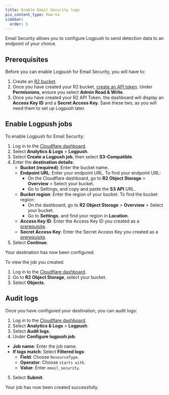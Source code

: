 ```yaml
---
title: Enable Email Security logs
pcx_content_type: how-to
sidebar:
  order: 5
---
```


Email Security allows you to configure Logpush to send detection data to an endpoint of your choice.

## Prerequisites

Before you can enable Logpush for Email Security, you will have to:

1. Create an [R2 bucket](/r2/get-started/#2-create-a-bucket).
2. Once you have created your R2 bucket, [create an API token](/r2/api/s3/tokens/). Under **Permissions**, ensure you select **Admin Read & Write**. 
3. Once you have created your R2 API Token, the dashboard will display an **Access Key ID** and a **Secret Access Key**. Save these two, as you will need them to set up Logpush later.

## Enable Logpush jobs

To enable Logpush for Email Security:

1. Log in to the [Cloudflare dashboard](https://dash.cloudflare.com/).
2. Select **Analytics & Logs** > **Logpush**.
2. Select **Create a Logpush job**, then select **S3-Compatible**.
3. Enter the **destination details**:
    - **Bucket (required)**: Enter the bucket name.
    - **Endpoint URL**: Enter your endpoint URL. To find your endpoint URL:
      - On the Cloudflare dashboard, go to **R2 Object Storage** > **Overview** > Select your bucket.
      - Go to Settings, and copy and paste the **S3 API** URL.
    - **Bucket region**: Enter the region of your bucket. To find the bucket region:
      - On the dashboard, go to **R2 Object Storage** > **Overview** > Select your bucket.
      - Go to **Settings**, and find your region in **Location**.
    - **Access Key ID**: Enter the Access Key ID you created as a [prerequisite](/cloudflare-one/insights/email-monitoring/enable-logs/#prerequisites).
    - **Secret Access Key**: Enter the Secret Access Key you created as a [prerequisite](/cloudflare-one/insights/email-monitoring/enable-logs/#prerequisites).
4. Select **Continue**. 

Your destination has now been configured.

To view the job you created:

1. Log in to the [Cloudflare dashboard](https://dash.cloudflare.com/).
2. Go to **R2 Object Storage**, select your bucket.
3. Select **Objects**.

## Audit logs

Once you have configured your destination, you can audit logs:

1. Log in to the [Cloudflare dashboard](https://dash.cloudflare.com/).
2. Select **Analytics & Logs** > **Logpush**.
3. Select **Audit logs**.
4. Under **Configure logpush job**: 
  - **Job name**: Enter the job name.
  - **If logs match**: Select **Filtered logs**:
    - **Field**: Choose `ResourceType`.
    - **Operator**: Choose `starts with`.
    - **Value**: Enter `email_security`.  
5. Select **Submit**.

Your job has now been created successfully.